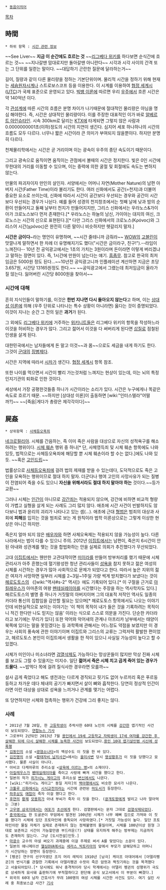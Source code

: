  * [[동음이의어]]

[[목차]]
== 時間 ==
 * 하위 항목 : [[시간 관련 정보]]

~~See Liver~~
'''지금 이 순간에도 흐르는 것''' ~~[[리그베다 위키]]를 하다보면 순식간에 흐르는 것~~
~~지나갈땐 맘대로지만 돌아갈땐 아니란다~~
시각과 시각 사이의 간격 또는 그 단위를 일컫는 말이다.
~~대답하기 곤란한 질문에 달라하는거~~

길이, 질량과 같이 다른 물리량을 정하는 기본단위이며. 물리적 시간을 정하기 위해 현재는 [[세슘]]원자시계나 스트로보스코프 등을 이용한다. 이 시계를 이용하여 [[협정 세계시]]([[UTC]])가 국제 표준으로 운영되고 있다. [[빅뱅 이론]]에 따르면 우리 [[우주]]에서 흐른 시간은 약 140억년 이다.

각 [[관성계]]에 따른 시간의 흐름은 분명 차이가 나기때문에 절대적인 물리량은 아님을 명심 해야한다. 즉, 시간은 상대적인 물리량이다. 이를 주장한 대표적인 이가 바로 [[알베르트 아인슈타인]]. 시속 300km로 달리는 [[KTX]]에 타게되면 그렇지 않은 사람과 0.0000000001초(이하)정도의 시간의 지연이 생긴다. 심지어 세포 하나하나의 시간의 흐름도 모두 다르다. 너무나 짧은 시간이라 큰 의미가 부여되지 않을뿐이다. 하지만 분명히 다르다.

천체물리학에서는 시간은 곧 거리이며 이는 광속이 우주의 종단 속도이기 때문이다.

그리고 광속으로 움직이면 움직이는 관점에서 볼때의 시간은 정지한다. 빛은 0인 시간에 무한대의 거리를 이동할 수 있으며, 이는 중력에 의한 굴절 및 회절에도 속도는 변하지 않는다.

만물의 파괴자이자 만인의 살인자. 서양에서는 어머니 자연(Mother Nature)의 남편 아버지 시간(Father Time)이라 불리기도 한다. 여러 신화에서도 공간(=천지)과 더불어 중요한 요소로 쓰이는데, 신화에 따라서 시간이 공간보다 우선되는 경우와 공간이 시간보다 우선되는 경우가 나뉜다. 예를 들어 성경의 천지창조에서는 첫째 날에 낮과 밤의 순환이 만들어지고 둘째 날부터 천지가 만들어지지만, 그리스 신화에서는 우라노스&가이아가 크로노스보다 먼저 존재한다.[* 우라노스는 하늘의 남신, 가이아는 대지의 여신, 크로노스는 시간의 신으로 표현된다.][* 다만 그리스 신화에서의 크로노스(Κρόνος)와 그리스어 시간(χρόνος)은 완전히 다른 말이니 비슷하지만 헷갈리지 말자.]

'''시간은 금이다'''~라는 명언이 유명하며, ~~시간 줄테니까 금줘라~~ [[WOW]]의 [[고블린]]이 맛깔나게 말하면서 한 차례 더 유명해지기도 했다("시간은 금이라구, 친구!").--라임이 느껴진다-- 
10년 전 공익광고에서는 1초의 가치는 3원이라며 돈이라면 이렇게 버리겠냐고 말하는 장면이 있다. 즉, 1시간에 만원이 넘는다는 얘기. [[흠좀무]]. 참고로 한국의 최저임금은 5000원 정도 된다...~~10년전 공익광고니까 인플레이션 계산하면 지금은 초당 3.657원, 시간당 13165원정도 한다.~~ ~~공익광고에서 그랬는데 최저임금이 올라가질 않는다. 잃어버린 시간당 8000원을 찾아서~~
=== 시간에 대해 ===
흔히 지식인들이 말하기를, 이것은 '''한번 지나면 다시 돌아오지 않는다'''고 하며, 이는 [[상대성 이론]]에 의해 (우주 단위로 나타나는 특수 상황이 아니라면) 옳다는 것이 증명되었다. 이것이 지나는 순간 그 전의 일은 '''과거'''가 된다.

그 외에도 [[리그베다 위키]]에 거주하는 [[위키니트]]들은 리그베다 위키의 항목을 작성하느라 이것을 허비하는 경우가 많다. 그리고 젊어서 이것을 다 써버리게 된다면 [[삽질]]로 점철된 인생을 살게 된다. 

대한민국에서는 남자들에게 돈 말고 이것~~과 몸~~으로도 세금을 내게 하기도 한다. 그것이 [[군대]]의 [[징병제]]다.

시간은 지역에 따라서 [[시차]]가 생긴다. [[협정 세계시]] 항목 참조.

또한 나이를 먹으면서 시간이 빨리 가는것처럼 느껴지는 현상이 있는데, 이는 뇌의 특정 인지기관의 퇴화로 인한 것이다.

세상에서 가장 공평한것들중 하나가 시간이라는 소리가 있다. 시간은 누구에게나 똑같은 속도로 흐르기 때문. ~~하지만 [상대성 이론]이 출동하면 [wiki:"인터스텔라"어떨까?]~~ ~~[죽음|게다가 총량은 제각각이다]~~ 

== 屍姦 ==
 * 상위항목 : [[사체등오욕죄]]

[[네크로필리아]]. 시체를 간음하는, 즉 이미 죽은 사람을 대상으로 자신의 성적욕구를 해소하려는 행위이다. [[시체 훼손]] 행위 중 하나[* 단, 사체영득죄 및 시체 훼손 항목에도 나와 있듯, 법적으로는 사체등오욕죄에 해당할 뿐 시체 훼손이라 할 수는 없다.]에도 나와 있듯. ~~혹은 [[고인드립]]~~ 

법률상으로 [[사체등오욕죄]]에 걸려 법의 제재를 받을 수 있는데다, 도덕적으로도 죽은 고인을 모욕하는 행위이므로 절대 하지 말자. 더군다나 행여 고인의 사망사유가 되는 질병이 전염되어 죽을 수도 있으니 '''자신을 위해서라도 절대 하지 말아야 하는''' 것이다.~~등가교환~~ 

그러나 시체는 [[인간]]이 아니므로 [[강간]]죄는 적용되지 않으며, 강간에 비하면 비교적 형량이 가볍고 실형을 살게 되는 사례도 그리 많지 않다. 애초에 시간 사건이 빈발하지도 않다보니 법과 윤리의 괴리가 나타나고 있는 셈(…). 애초에 근대 [[형법]]은 범죄의 대상과 사회에 '''피해'''를 입히는 것을 범죄로 보는 게 원칙이라 법학 이론상으로는 그렇게 이상한 현상은 아니긴 하지만. 

죽은지 얼마 되지 않은 [[배우자]]와 하면 사체오욕제는 적용되지 않을 가능성이 높다. 다른나라에서는 법이 다를 수 있으니 주의. 2012년 [[이집트]]에서는 남편이, 죽은지 6시간이 안된 아내와 성관계를 맺는 것을 합법화하는 안을 실제로 의회가 추진했다가 무산되었다. 

고대 [[이집트]]에서는 웬만한 고관대작이면 [[미이라]]를 만들어 방부처리를 했기 때문에 시체관리사가 아주 흔했는데 혈기왕성한 청년 관리사들이 [[성욕]]을 참지 못하고 젊은 여성의 시체를 시간하는 경우가 많아 사회적으로 문제가 되었다고 한다. 따라서 높은 지위의 젊은 여자가 사망하면 일부러 시체를 2~3일~1주일 가량 썩게 방치했다가 보냈다는 것이 [[헤로도토스]]의 《[wiki:"역사#s-2" 역사]》에도 기록되어 있다.[* 이 구절을 근거로 [[아킬레우스]]가 아마존의 여왕 [[펜테실레이아]]를 시간했다는 주장을 하는 역사학자도 있다.] 해르도토스의 별명 중 하나가 거짓말의 아버지이며 그의 대표적 저작인 역사도 일종의 카더라 통신의 집합임을 감안할 필요는 있으며[* 헤로도토스 항목에서도 나오는 이야기인데 비현실적으로 보이는 이야기는 '이 책의 목적이 내가 들은 것을 기록하려는 목적이니 적긴 한다만 나도 믿지는 않음' 이라는 식으로 스스로 의문을 가진다. 단순한 카더라라고 보기에는 무리가 있다] 또한 악어와 악어새의 관계나 아프리카 남부에서는 태양이 북쪽에 있다는 말을 못믿겠다는 등 과학쪽에 관해서는 어느정도 약점을 보였지만 이 경우는 사회의 풍속에 관한 이야기이며 이집트와 그리스의 교류는 그럭저럭 활발한 편이었고, 헤르도토스 본인이 이집트에서 생활을 한 적이 있으니 사실일 가능성이 높다고 할 수 있겠다.

시체가 미인이나 미소녀라면 [[검열삭제]]도 가능하다는 망상꾼들이 많지만 막상 진짜 시체를 보고도 그럴 수 있을지는 미지수. 일단 '''젊어서 죽은 시체 치고 곱게 죽어 있는 경우가 드물다'''. ~~밥먹다 목에 걸려 질식사한 경우라면 모를까~~

설사 곱게 죽었다고 해도 생전과는 다르게 경직되고 핏기도 없어 누르끼리 혹은 푸르둥둥하고 차가운 데다 체내의 공기가 빠지면서 살이 뼈와 흡착한다. 당연히 정상적 인간이라면 이런 대상을 상대로 성욕을 느끼거나 관계를 맺기는 어렵다.

또 당연하지만 시체와 접촉하는 행위가 건강에 그리 좋지는 않다.
=== 사례 ===
 * 2011년 7월 20일, 한 [[고등학생]]이 추락사한 60대 노인의 시체를 [[강간]]한 엽기적인 사건이 보도되었다. [http://news.nate.com/view/20110720n07088 연합뉴스 기사]
 * 그로부터 2년뒤인 2013년 7월 [[용인 10대 엽기 살인사건|용인에서 19세 고등학교 자퇴생이 17세 여자를 강간한 후 살해한 뒤에 다시 살해한 시체를 능욕한 사건]]이 보도되었다.[http://www.newsis.com/ar_detail/view.html?ar_id=NISX20131020_0012447796&cID=10202&pID=10200 용인 10대 엽기살인범 시신에 성폭행] 
 * [[김동인]]의 소설 <[[광염소나타]]>의 백성수도 이 짓을 한 바 있다.
 * [[김진명]]의 소설 <[[황태자비 납치사건]]>에서는 [[을미사변]] 당시 [[명성황후]]가 이 짓을 당했다고 묘사했다. 물론 사실이 아니다.
 * 아비코 다케마루의 추리소설 <[[살육에 이르는 병]]>의 소재이다.
 * [[아킬레우스]]가 [[펜테실레이아]]를 죽이고 사랑에 빠져 시간을 했다고 한다.
 * 일본의 작가 [[히가시노 게이고]]의 추리소설 [[변신]]에서도 나온다.
 * [wiki:"히가시노 게이고" 동일 저자]의 [[백야행]]에서도 비슷한 묘사가 나온다.
 * [[크툴루 신화]]에서는 [[시식교전의]]라는 시간에 관련된 [[마도서]]가 등장한다.
 * [[하후상]]도 [[애첩]]이 죽자 이걸 했다고 한다.
 * [[후연]]의 [[황제]] [[모용희]]가 아내 부씨가 죽자 이 짓을 한다. ([[광개토왕]]에게 발리고 나라 말아먹는 그분)
 * [[고우영 삼국지]]에서는 [[여포]]가 [[초선]]에게 한다. 검열판에서는 문자 그대로 [[검열삭제]]되었다.
 * [[중국]]에서는 한 도굴꾼이 무덤에서 발견된 100년된 시체가 너무 예뻐 집으로 가져와 이 짓을 했다가 시체에 있던 프토마인에 중독되어 사망하였다.[* 거짓일 가능성이 높다. 일단 프토마인이란 물질 자체가 실제로 존재하지 않는 정체불명의 물질이며, 시체를 100년이상 원형 그대로 보존하고 시간이 가능할만큼 부드러운(?) 상태를 유지하게 해주는 방부제는 지금까지도 존재하지 않는다. 그냥 [도시전설]인듯.]
 * [[마광수]] 교수의 야설 써오기 과제중에 이걸 주제로 써서 A를 맞았다는 소문이 있다.
 * 일본의 애니메이션 [[헬싱]]OVA에서는 [[세라스 빅토리아]]의 앞에서 부모가 살해당하고 어머니가 시간당하는 장면이 등장한다. 
 * [펭귄] 연구의 선구자였던 조지 머리 레빅이 1910년 [남극] 케이프 아데어에서 [아델리펭귄]의 번식기를 관찰한 기록에서 아델리펭귄 수컷이 죽은 암컷과 짝짓기하는 것을 목격했다고 서술되어있다.[* 당시에도 워낙 충격적이라 당시 학계에서는 아델리 펭귄의 성행위가 극도로 상세하게 묘사돼 출판하기에 부적절하다고 판단해 공식 보고서에서 이 부분이 빠졌다.]
 * 외국의 60대 남자 간호사가 무려 100명의 여성 시체를 시간한 사건도 있다. 여기 실린 사례 중 최종보스급 사건? [http://news.naver.com/main/read.nhn?mode=LSD&mid=sec&sid1=104&oid=081&aid=0002452452 기사]
